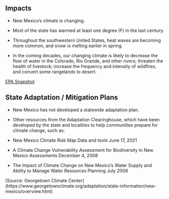 ## Impacts

- New Mexico’s climate is changing. 

- Most of the state has warmed at least one degree (F) in the last century. 

- Throughout the southwestern United States, heat waves are becoming more common, and snow is melting earlier in spring. 

- In the coming decades, our changing climate is likely to decrease the flow of water in the Colorado, Rio Grande, and other rivers; threaten the health of livestock; increase the frequency and intensity of wildfires; and convert some rangelands to desert. 
    
[EPA Snapshot](https://19january2017snapshot.epa.gov/sites/production/files/2016-09/documents/climate-change-nm.pdf)

## State Adaptation / Mitigation Plans

- New Mexico has not developed a statewide adaptation plan. 

- Other resources from the Adaptation Clearinghouse, which have been developed by the state and localities to help communities prepare for climate change, such as:

- New Mexico Climate Risk Map	Data and tools	June 17, 2021

- A Climate Change Vulnerability Assessment for Biodiversity in New Mexico	Assessments	December 4, 2008

- The Impact of Climate Change on New Mexico's Water Supply and Ability to Manage Water Resources	Planning	July 2006

[Source: Georgetown Climate Center] (https://www.georgetownclimate.org/adaptation/state-information/new-mexico/overview.html)